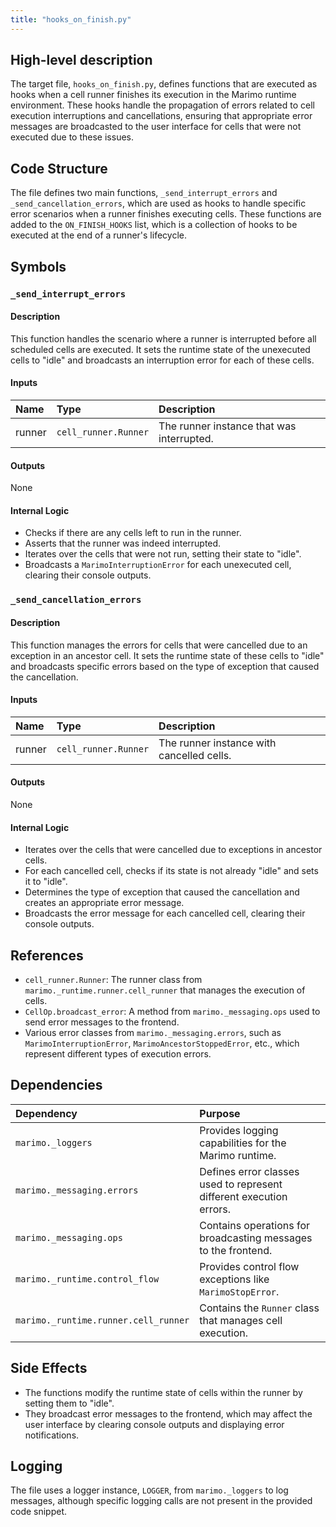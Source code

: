 ```yaml
---
title: "hooks_on_finish.py"
---
```


## High-level description

The target file, `hooks_on_finish.py`, defines functions that are executed as hooks when a cell runner finishes its execution in the Marimo runtime environment. These hooks handle the propagation of errors related to cell execution interruptions and cancellations, ensuring that appropriate error messages are broadcasted to the user interface for cells that were not executed due to these issues.

## Code Structure

The file defines two main functions, `_send_interrupt_errors` and `_send_cancellation_errors`, which are used as hooks to handle specific error scenarios when a runner finishes executing cells. These functions are added to the `ON_FINISH_HOOKS` list, which is a collection of hooks to be executed at the end of a runner's lifecycle.

## Symbols

### `_send_interrupt_errors`
#### Description
This function handles the scenario where a runner is interrupted before all scheduled cells are executed. It sets the runtime state of the unexecuted cells to "idle" and broadcasts an interruption error for each of these cells.

#### Inputs
| Name   | Type                  | Description                                      |
|:-------|:----------------------|:-------------------------------------------------|
| runner | `cell_runner.Runner`  | The runner instance that was interrupted.        |

#### Outputs
None

#### Internal Logic
- Checks if there are any cells left to run in the runner.
- Asserts that the runner was indeed interrupted.
- Iterates over the cells that were not run, setting their state to "idle".
- Broadcasts a `MarimoInterruptionError` for each unexecuted cell, clearing their console outputs.

### `_send_cancellation_errors`
#### Description
This function manages the errors for cells that were cancelled due to an exception in an ancestor cell. It sets the runtime state of these cells to "idle" and broadcasts specific errors based on the type of exception that caused the cancellation.

#### Inputs
| Name   | Type                  | Description                                      |
|:-------|:----------------------|:-------------------------------------------------|
| runner | `cell_runner.Runner`  | The runner instance with cancelled cells.        |

#### Outputs
None

#### Internal Logic
- Iterates over the cells that were cancelled due to exceptions in ancestor cells.
- For each cancelled cell, checks if its state is not already "idle" and sets it to "idle".
- Determines the type of exception that caused the cancellation and creates an appropriate error message.
- Broadcasts the error message for each cancelled cell, clearing their console outputs.

## References

- `cell_runner.Runner`: The runner class from `marimo._runtime.runner.cell_runner` that manages the execution of cells.
- `CellOp.broadcast_error`: A method from `marimo._messaging.ops` used to send error messages to the frontend.
- Various error classes from `marimo._messaging.errors`, such as `MarimoInterruptionError`, `MarimoAncestorStoppedError`, etc., which represent different types of execution errors.

## Dependencies

| Dependency | Purpose |
|:-----------|:--------|
| `marimo._loggers` | Provides logging capabilities for the Marimo runtime. |
| `marimo._messaging.errors` | Defines error classes used to represent different execution errors. |
| `marimo._messaging.ops` | Contains operations for broadcasting messages to the frontend. |
| `marimo._runtime.control_flow` | Provides control flow exceptions like `MarimoStopError`. |
| `marimo._runtime.runner.cell_runner` | Contains the `Runner` class that manages cell execution. |

## Side Effects

- The functions modify the runtime state of cells within the runner by setting them to "idle".
- They broadcast error messages to the frontend, which may affect the user interface by clearing console outputs and displaying error notifications.

## Logging

The file uses a logger instance, `LOGGER`, from `marimo._loggers` to log messages, although specific logging calls are not present in the provided code snippet.